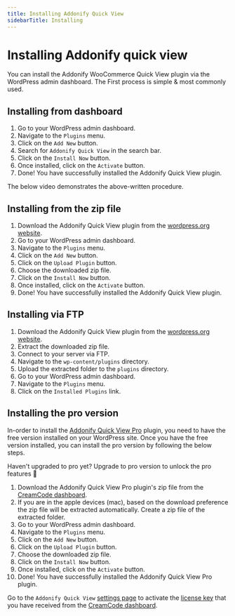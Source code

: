 ```yaml
---
title: Installing Addonify Quick View
sidebarTitle: Installing
---
```



# Installing Addonify quick view

You can install the Addonify WooCommerce Quick View plugin via the WordPress admin dashboard. The First process is simple & most commonly used.

## Installing from dashboard

1. Go to your WordPress admin dashboard.
2. Navigate to the `Plugins` menu.
3. Click on the `Add New` button.
4. Search for `Addonify Quick View` in the search bar.
5. Click on the `Install Now` button.
6. Once installed, click on the `Activate` button.
7. Done! You have successfully installed the Addonify Quick View plugin.

The below video demonstrates the above-written procedure.

<VideoPlayer type="video/webm" src="/products/quick-view/install-addonify-quick-view.webm" />

## Installing from the zip file

1. Download the Addonify Quick View plugin from the [wordpress.org website](https://wordpress.org/plugins/addonify-quick-view/).
2. Go to your WordPress admin dashboard.
3. Navigate to the `Plugins` menu.
4. Click on the `Add New` button.
5. Click on the `Upload Plugin` button.
6. Choose the downloaded zip file.
7. Click on the `Install Now` button.
8. Once installed, click on the `Activate` button.
9. Done! You have successfully installed the Addonify Quick View plugin.

## Installing via FTP

1. Download the Addonify Quick View plugin from the [wordpress.org website](https://addonify.com).
2. Extract the downloaded zip file.
3. Connect to your server via FTP.
4. Navigate to the `wp-content/plugins` directory.
5. Upload the extracted folder to the `plugins` directory.
6. Go to your WordPress admin dashboard.
7. Navigate to the `Plugins` menu.
8. Click on the `Installed Plugins` link.

## Installing the pro version

In-order to install the [Addonify Quick View Pro](https://addonify.com/product/addonify-quick-view-for-woocommerce/) plugin, you need to have the free version installed on your WordPress site. Once you have the free version installed, you can install the pro version by following the below steps.

<GoPro title="Info" link="https://addonify.com/product/addonify-quick-view-for-woocommerce/#pricing">
	<div className="block relative">
		<p className="block text-base text-blue-800 dark:text-white">
			Haven't upgraded to pro yet? Upgrade to pro version to unlock the pro features 🚀
		</p>
	</div>
</GoPro>

1. Download the Addonify Quick View Pro plugin's zip file from the [CreamCode dashboard](https://creamcode.org/login).
2. If you are in the apple devices (mac), based on the download preference the zip file will be extracted automatically. Create a zip file of the extracted folder.
3. Go to your WordPress admin dashboard.
4. Navigate to the `Plugins` menu.
5. Click on the `Add New` button.
6. Click on the `Upload Plugin` button.
7. Choose the downloaded zip file.
8. Click on the `Install Now` button.
9. Once installed, click on the `Activate` button.
10. Done! You have successfully installed the Addonify Quick View Pro plugin.

Go to the `Addonify Quick View` [settings page](/kb/quick-view/settings) to activate the [license key](/kb/license) that you have received from the [CreamCode dashboard](https://creamcode.org/login).


